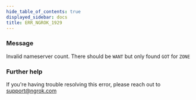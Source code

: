 ```yaml
---
hide_table_of_contents: true
displayed_sidebar: docs
title: ERR_NGROK_1929
---
```


### Message

Invalid nameserver count. There should be `WANT` but only found `GOT` for `ZONE`

### Further help

If you're having trouble resolving this error, please reach out to [support@ngrok.com](mailto:support@ngrok.com?subject=Help%20with%20ERR_NGROK_1929)
